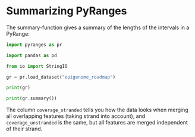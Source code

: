 # Summarizing PyRanges

The summary-function gives a summary of the lengths of the intervals in a PyRange:

```python
import pyranges as pr

import pandas as pd

from io import StringIO

gr = pr.load_dataset("epigenome_roadmap")

print(gr)

print(gr.summary())
```

The column `coverage_stranded` tells you how the data looks when merging all
overlapping features (taking strand into account), and `coverage_unstranded` is
the same, but all features are merged independent of their strand.
